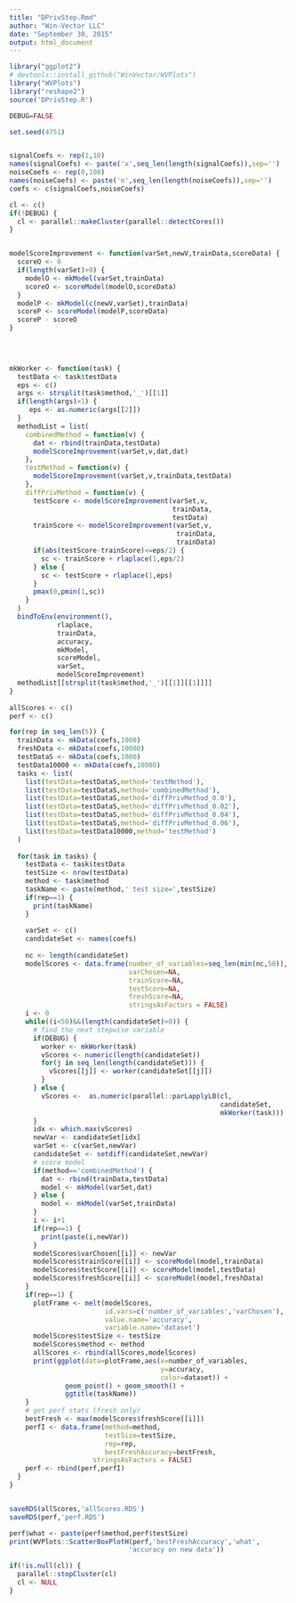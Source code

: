 ```yaml
---
title: "DPrivStep.Rmd"
author: "Win-Vector LLC"
date: "September 30, 2015"
output: html_document
---
```



```r
library("ggplot2")
# devtools::install_github("WinVector/WVPlots")
library("WVPlots")
library("reshape2")
source('DPrivStep.R')

DEBUG=FALSE

set.seed(4751)


signalCoefs <- rep(1,10)
names(signalCoefs) <- paste('x',seq_len(length(signalCoefs)),sep='')
noiseCoefs <- rep(0,100)
names(noiseCoefs) <- paste('n',seq_len(length(noiseCoefs)),sep='')
coefs <- c(signalCoefs,noiseCoefs)

cl <- c()
if(!DEBUG) {
  cl <- parallel::makeCluster(parallel::detectCores())
}


modelScoreImprovement <- function(varSet,newV,trainData,scoreData) {
  scoreO <- 0
  if(length(varSet)>0) {
    modelO <- mkModel(varSet,trainData)
    scoreO <- scoreModel(modelO,scoreData)
  }
  modelP <- mkModel(c(newV,varSet),trainData)
  scoreP <- scoreModel(modelP,scoreData)
  scoreP - scoreO
}
  
        


mkWorker <- function(task) {
  testData <- task$testData
  eps <- c()
  args <- strsplit(task$method,'_')[[1]]
  if(length(args)>1) {
     eps <- as.numeric(args[[2]])
  }
  methodList = list(
    combinedMethod = function(v) {
      dat <- rbind(trainData,testData)
      modelScoreImprovement(varSet,v,dat,dat)
    },
    testMethod = function(v) {
      modelScoreImprovement(varSet,v,trainData,testData)
    },
    diffPrivMethod = function(v) {
      testScore <- modelScoreImprovement(varSet,v,
                                         trainData,
                                         testData)
      trainScore <- modelScoreImprovement(varSet,v,
                                          trainData,
                                          trainData)
      if(abs(testScore-trainScore)<=eps/2) {
        sc <- trainScore + rlaplace(1,eps/2)
      } else {
        sc <- testScore + rlaplace(1,eps)
      }
      pmax(0,pmin(1,sc))
    }
  )
  bindToEnv(environment(),
            rlaplace,
            trainData,
            accuracy,
            mkModel,
            scoreModel,
            varSet,
            modelScoreImprovement)
  methodList[[strsplit(task$method,'_')[[1]][[1]]]]
}
  
allScores <- c()
perf <- c()

for(rep in seq_len(5)) {
  trainData <- mkData(coefs,1000)
  freshData <- mkData(coefs,10000)
  testDataS <- mkData(coefs,1000)
  testData10000 <- mkData(coefs,10000)
  tasks <- list(
    list(testData=testDataS,method='testMethod'),
    list(testData=testDataS,method='combinedMethod'),
    list(testData=testDataS,method='diffPrivMethod_0.0'),
    list(testData=testDataS,method='diffPrivMethod_0.02'),
    list(testData=testDataS,method='diffPrivMethod_0.04'),
    list(testData=testDataS,method='diffPrivMethod_0.06'),
    list(testData=testData10000,method='testMethod')
  )
  
  for(task in tasks) {
    testData <- task$testData
    testSize <- nrow(testData)
    method <- task$method
    taskName <- paste(method,' test size=',testSize)
    if(rep==1) {
      print(taskName)
    }
    
    varSet <- c()
    candidateSet <- names(coefs)
    
    nc <- length(candidateSet)
    modelScores <- data.frame(number_of_variables=seq_len(min(nc,50)),
                              varChosen=NA,
                              trainScore=NA,
                              testScore=NA,
                              freshScore=NA,
                              stringsAsFactors = FALSE)
    i <- 0
    while((i<50)&&(length(candidateSet)>0)) {
      # find the next stepwise variable
      if(DEBUG) {
        worker <- mkWorker(task)
        vScores <- numeric(length(candidateSet))
        for(j in seq_len(length(candidateSet))) {
          vScores[[j]] <- worker(candidateSet[[j]])
        }
      } else {
        vScores <-  as.numeric(parallel::parLapplyLB(cl,
                                                     candidateSet,
                                                     mkWorker(task)))
      }
      idx <- which.max(vScores)
      newVar <- candidateSet[idx]
      varSet <- c(varSet,newVar)
      candidateSet <- setdiff(candidateSet,newVar)
      # score model
      if(method=='combinedMethod') {
        dat <- rbind(trainData,testData)
        model <- mkModel(varSet,dat)
      } else {
        model <- mkModel(varSet,trainData)
      }
      i <- i+1
      if(rep==1) {
        print(paste(i,newVar))
      }
      modelScores$varChosen[[i]] <- newVar
      modelScores$trainScore[[i]] <- scoreModel(model,trainData)
      modelScores$testScore[[i]] <- scoreModel(model,testData)
      modelScores$freshScore[[i]] <- scoreModel(model,freshData)
    }
    if(rep==1) {
      plotFrame <- melt(modelScores,
                        id.vars=c('number_of_variables','varChosen'),
                        value.name='accuracy',
                        variable.name='dataset')
      modelScores$testSize <- testSize
      modelScores$method <- method 
      allScores <- rbind(allScores,modelScores)
      print(ggplot(data=plotFrame,aes(x=number_of_variables,
                                      y=accuracy,
                                      color=dataset)) +
              geom_point() + geom_smooth() +
              ggtitle(taskName))
    }
    # get perf stats (fresh only)
    bestFresh <- max(modelScores$freshScore[[i]])
    perfI <- data.frame(method=method,
                        testSize=testSize,
                        rep=rep,
                        bestFreshAccuracy=bestFresh,
                     stringsAsFactors = FALSE)
    perf <- rbind(perf,perfI)
  }
}


saveRDS(allScores,'allScores.RDS')
saveRDS(perf,'perf.RDS')

perf$what <- paste(perf$method,perf$testSize)
print(WVPlots::ScatterBoxPlotH(perf,'bestFreshAccuracy','what',
                              'accuracy on new data'))

if(!is.null(cl)) {
  parallel::stopCluster(cl)
  cl <- NULL
}
```


